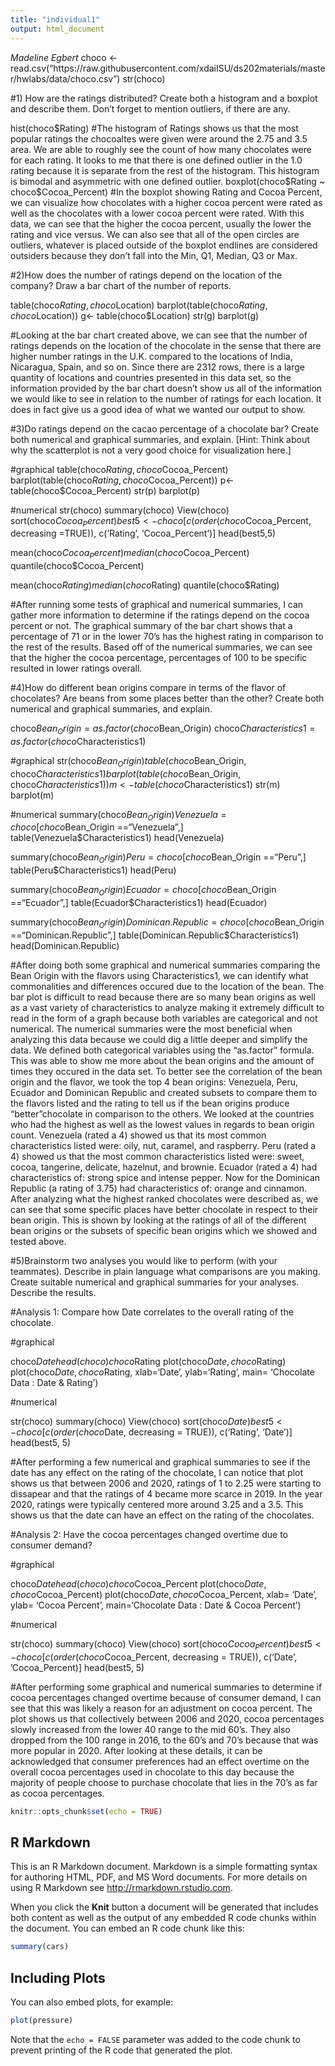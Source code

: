 ```yaml
---
title: "individual1"
output: html_document
---
```

*Madeline Egbert*
choco <- read.csv("https://raw.githubusercontent.com/xdaiISU/ds202materials/master/hwlabs/data/choco.csv") 
str(choco) 

#1) How are the ratings distributed? Create both a histogram and a boxplot and describe them. Don’t forget to mention outliers, if there are any.

hist(choco$Rating)
#The histogram of Ratings shows us that the most popular ratings the chocoaltes were given were around the 2.75 and 3.5 area. We are able to roughly see the count of how many chocolates were for each rating. It looks to me that there is one defined outlier in the 1.0 rating because it is separate from the rest of the histogram. This histogram is bimodal and asymmetric with one defined outlier. 
boxplot(choco$Rating ~ choco$Cocoa_Percent)
#In the boxplot showing Rating and Cocoa Percent, we can visualize how chocolates with a higher cocoa percent were rated as well as the chocolates with a lower cocoa percent were rated. With this data, we can see that the higher the cocoa percent, usually the lower the rating and vice versus. We can also see that all of the open circles are outliers, whatever is placed outside of the boxplot endlines are considered outsiders because they don't fall into the Min, Q1, Median, Q3 or Max.

#2)How does the number of ratings depend on the location of the company? Draw a bar chart of the number of reports.

table(choco$Rating, choco$Location)
barplot(table(choco$Rating, choco$Location))
g<- table(choco$Location)
str(g)
barplot(g)


#Looking at the bar chart created above, we can see that the number of ratings depends on the location of the chocolate in the sense that there are higher number ratings in the U.K. compared to the locations of India, Nicaragua, Spain, and so on. Since there are 2312 rows, there is a large quantity of locations and countries presented in this data set, so the information provided by the bar chart doesn't show us all of the information we would like to see in relation to the number of ratings for each location. It does in fact give us a good idea of what we wanted our output to show. 

#3)Do ratings depend on the cacao percentage of a chocolate bar? Create both numerical and graphical summaries, and explain. [Hint: Think about why the scatterplot is not a very good choice for visualization here.]

#graphical
table(choco$Rating, choco$Cocoa_Percent)
barplot(table(choco$Rating, choco$Cocoa_Percent))
p<- table(choco$Cocoa_Percent)
str(p)
barplot(p)

#numerical
str(choco)
summary(choco)
View(choco)
sort(choco$Cocoa_Percent)
best5<- choco[c(order(choco$Cocoa_Percent, decreasing =TRUE)), c('Rating', 'Cocoa_Percent')]
head(best5,5)

mean(choco$Cocoa_Percent)
median(choco$Cocoa_Percent)
quantile(choco$Cocoa_Percent)

mean(choco$Rating)
median(choco$Rating)
quantile(choco$Rating)

#After running some tests of graphical and numerical summaries, I can gather more information to determine if the ratings depend on the cocoa percent or not. The graphical summary of the bar chart shows that a percentage of 71 or in the lower 70's has the highest rating in comparison to the rest of the results. Based off of the numerical summaries, we can see that the higher the cocoa percentage, percentages of 100 to be specific resulted in lower ratings overall.


#4)How do different bean origins compare in terms of the flavor of chocolates? Are beans from some places better than the other? Create both numerical and graphical summaries, and explain.


choco$Bean_Origin = as.factor(choco$Bean_Origin)
choco$Characteristics1 = as.factor(choco$Characteristics1)

#graphical
str(choco$Bean_Origin)
table(choco$Bean_Origin, choco$Characteristics1)
barplot(table(choco$Bean_Origin, choco$Characteristics1))
m<- table(choco$Characteristics1)
str(m)
barplot(m)

#numerical
summary(choco$Bean_Origin)
Venezuela= choco[choco$Bean_Origin =="Venezuela",]
table(Venezuela$Characteristics1)
head(Venezuela)

summary(choco$Bean_Origin)
Peru= choco[choco$Bean_Origin =="Peru",]
table(Peru$Characteristics1)
head(Peru)

summary(choco$Bean_Origin)
Ecuador= choco[choco$Bean_Origin =="Ecuador",]
table(Ecuador$Characteristics1)
head(Ecuador)

summary(choco$Bean_Origin)
Dominican.Republic= choco[choco$Bean_Origin =="Dominican.Republic",]
table(Dominican.Republic$Characteristics1)
head(Dominican.Republic)

#After doing both some graphical and numerical summaries comparing the Bean Origin with the flavors using Characteristics1, we can identify what commonalities and differences occured due to the location of the bean. The bar plot is difficult to read because there are so many bean origins as well as a vast variety of characteristics to analyze making it extremely difficult to read in the form of a graph because both variables are categorical and not numerical. The numerical summaries were the most beneficial when analyzing this data because we could dig a little deeper and simplify the data. We defined both categorical variables using the "as.factor" formula. This was able to show me more about the bean origins and the amount of times they occured in the data set. To better see the correlation of the bean origin and the flavor, we took the top 4 bean origins: Venezuela, Peru, Ecuador and Dominican Republic and created subsets to compare them to the flavors listed and the rating to tell us if the bean origins produce "better"chocolate in comparison to the others. We looked at the countries who had the highest as well as the lowest values in regards to bean origin count. Venezuela (rated a 4) showed us that its most common characteristics listed were: oily, nut, caramel, and raspberry. Peru (rated a 4) showed us that the most common characteristics listed were: sweet, cocoa, tangerine, delicate, hazelnut, and brownie. Ecuador (rated a 4) had characteristics of: strong spice and intense pepper. Now for the Dominican Republic (a rating of 3.75) had characteristics of: orange and cinnamon. After analyzing what the highest ranked chocolates were described as, we can see that some specific places have better chocolate in respect to their bean origin. This is shown by looking at the ratings of all of the different bean origins or the subsets of specific bean origins which we showed and tested above.

#5)Brainstorm two analyses you would like to perform (with your teammates). Describe in plain language what comparisons are you making. Create suitable numerical and graphical summaries for your analyses. Describe the results.

#Analysis 1: Compare how Date correlates to the overall rating of the chocolate.

#graphical

choco$Date
head(choco)
choco$Rating
plot(choco$Date, choco$Rating)
plot(choco$Date, choco$Rating, xlab='Date', ylab='Rating', main= 'Chocolate Data : Date & Rating')

#numerical

str(choco)
summary(choco)
View(choco)
sort(choco$Date)
best5<- choco[c(order(choco$Date, decreasing = TRUE)), c('Rating', 'Date')]
head(best5, 5)

#After performing a few numerical and graphical summaries to see if the date has any effect on the rating of the chocolate, I can notice that plot shows us that between 2006 and 2020, ratings of 1 to 2.25 were starting to dissapear and that the ratings of 4 became more scarce in 2019. In the year 2020, ratings were typically centered more around 3.25 and a 3.5. This shows us that the date can have an effect on the rating of the chocolates. 


#Analysis 2: Have the cocoa percentages changed overtime due to consumer demand?


#graphical

choco$Date
head(choco)
choco$Cocoa_Percent
plot(choco$Date, choco$Cocoa_Percent)
plot(choco$Date, choco$Cocoa_Percent, xlab= 'Date', ylab= 'Cocoa Percent', main='Chocolate Data : Date & Cocoa Percent')

#numerical

str(choco)
summary(choco)
View(choco)
sort(choco$Cocoa_Percent)
best5<- choco[c(order(choco$Cocoa_Percent, decreasing = TRUE)), c('Date', 'Cocoa_Percent)]
head(best5, 5)

#After performing some graphical and numerical summaries to determine if cocoa percentages changed overtime because of consumer demand, I can see that this was likely a reason for an adjustment on cocoa percent. The plot shows us that collectively between 2006 and 2020, cocoa percentages slowly increased from the lower 40 range to the mid 60's. They also dropped from the 100 range in 2016, to the 60's and 70's because that was more popular in 2020. After looking at these details, it can be acknowledged that consumer preferences had an effect overtime on the overall cocoa percentages used in chocolate to this day because the majority of people choose to purchase chocolate that lies in the 70's as far as cocoa percentages. 
```r
knitr::opts_chunk$set(echo = TRUE)
```

## R Markdown

This is an R Markdown document. Markdown is a simple formatting syntax for authoring HTML, PDF, and MS Word documents. For more details on using R Markdown see <http://rmarkdown.rstudio.com>.

When you click the **Knit** button a document will be generated that includes both content as well as the output of any embedded R code chunks within the document. You can embed an R code chunk like this:

```r
summary(cars)
```

## Including Plots

You can also embed plots, for example:

```r
plot(pressure)
```

Note that the `echo = FALSE` parameter was added to the code chunk to prevent printing of the R code that generated the plot.
